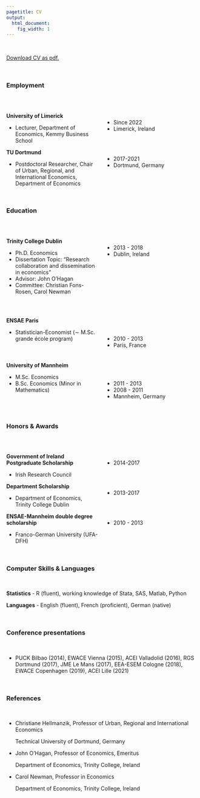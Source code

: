 ```yaml
---
pagetitle: CV
output:
  html_document:
    fig_width: 1
---
```

<br>

[Download CV as pdf.](files/CV_KULD_Lukas.pdf)

<br>

### Employment
   <br>
   
<style>
  .col2 {
    columns: 2 200px;         /* number of columns and width in pixels*/
    -webkit-columns: 2 200px; /* chrome, safari */
    -moz-columns: 2 200px;    /* firefox */
  }
</style>
 
<div class="col2">
**University of Limerick**

  - Lecturer, Department of Economics, Kemmy Business School  
  
  <br>
  
  - Since 2022
  - Limerick, Ireland
</div>



<div class="col2">


**TU Dortmund**

 - Postdoctoral Researcher, Chair of Urban, Regional, and International Economics,
Department of Economics

<br>

  - 2017-2021
  -  Dortmund, Germany
</div>

<br>


### Education
   <br>

<div class="col2">
**Trinity College Dublin**

 - Ph.D. Economics
 - Dissertation Topic: “Research collaboration and dissemination in economics”
  - Advisor: John O’Hagan
  - Committee: Christian Fons-Rosen, Carol Newman
  
<br>

  - 2013 - 2018
  - Dublin, Ireland
  
  
<br>
<br>
<br>
 </div>
 
<br>

<div class="col2">

**ENSAE Paris**

  - Statistician-Economist (∼ M.Sc. grande école program)


<br>

<br>

  - 2010 - 2013
  - Paris, France

</div>

<br>
<div class="col2">

**University of Mannheim**

  - M.Sc. Economics
  - B.Sc. Economics (Minor in Mathematics)

<br>

<br>

  - 2011 - 2013
  - 2008 - 2011
  - Mannheim, Germany

</div>

   <br>
   
### Honors & Awards
   <br>

<div class="col2">
**Government of Ireland Postgraduate Scholarship**
   
   - Irish Research Council
   
   <br>
   
   - 2014-2017
  
</div>

<div class="col2">
**Department Scholarship**
   
   - Department of Economics, Trinity College Dublin
   
   <br>
   
   - 2013-2017
  
</div>

 <div class="col2">
**ENSAE-Mannheim double degree scholarship**
   
   - Franco-German University (UFA-DFH)
   
   <br>
   
   - 2010 - 2013
  
</div>

   <br>
   
### Computer Skills & Languages
   <br>

**Statistics** 
 - R (fluent), working knowledge of Stata, SAS, Matlab, Python
  
**Languages** 
  - English (fluent), French (proficient), German (native)


<br>
     
### Conference presentations 
   <br>

  - PUCK Bilbao (2014), EWACE Vienna (2015), ACEI Valladolid (2016), RGS Dortmund (2017), JME Le Mans (2017), EEA-ESEM Cologne (2018), EWACE Copenhagen (2019), ACEI Lille (2021)


   <br>
   
### References 
   <br>

- Christiane Hellmanzik, Professor of Urban, Regional and International Economics

  Technical University of Dortmund, Germany
  

- John O’Hagan, Professor of Economics, Emeritus

  Department of Economics, Trinity College, Ireland
  

- Carol Newman, Professor in Economics

  Department of Economics, Trinity College, Ireland
  




